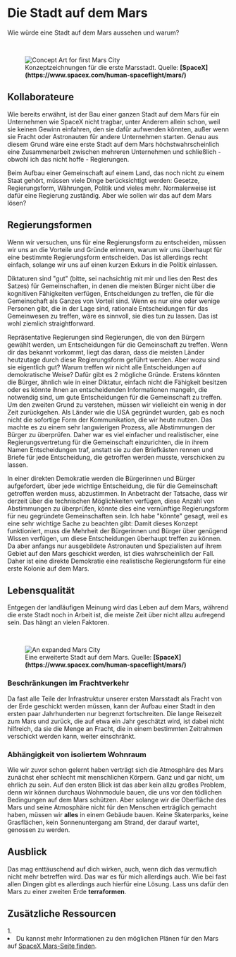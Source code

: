 
# Die Stadt auf dem Mars
Wie würde eine Stadt auf dem Mars aussehen und warum?

<ReadingTime />

<br />
<figure>
<Image src={require(".//../../../resources/images/basebuild3.jpg")} alt="Concept Art for first Mars City" />
<figcaption style={{ color: "rgb(156, 156, 156)", fontSize: "14px", marginTop: "2px" }}>Konzeptzeichnungen für die erste Marsstadt. Quelle: <strong>[SpaceX](https://www.spacex.com/human-spaceflight/mars/)</strong></figcaption>
</figure>

## Kollaborateure
Wie bereits erwähnt, ist der Bau einer ganzen Stadt auf dem Mars für ein Unternehmen wie SpaceX nicht tragbar, unter Anderem allein schon, weil sie keinen Gewinn einfahren, den sie dafür aufwenden könnten, außer wenn sie Fracht oder Astronauten für andere Unternehmen starten. Genau aus diesem Grund wäre eine erste Stadt auf dem Mars höchstwahrscheinlich eine Zusammenarbeit zwischen mehreren Unternehmen und schließlich - obwohl ich das nicht hoffe - Regierungen.

Beim Aufbau einer Gemeinschaft auf einem Land, das noch nicht zu einem Staat gehört, müssen viele Dinge berücksichtigt werden: Gesetze, Regierungsform, Währungen, Politik und vieles mehr. Normalerweise ist dafür eine Regierung zuständig. Aber wie sollen wir das auf dem Mars lösen?

## Regierungsformen
Wenn wir versuchen, uns für eine Regierungsform zu entscheiden, müssen wir uns an die Vorteile und Gründe erinnern, warum wir uns überhaupt für eine bestimmte Regierungsform entscheiden. Das ist allerdings recht einfach, solange wir uns auf einen kurzen Exkurs in die Politik einlassen.

Diktaturen sind "gut" (bitte, sei nachsichtig mit mir und lies den Rest des Satzes) für Gemeinschaften, in denen die meisten Bürger nicht über die kognitiven Fähigkeiten verfügen, Entscheidungen zu treffen, die für die Gemeinschaft als Ganzes von Vorteil sind. Wenn es nur eine oder wenige Personen gibt, die in der Lage sind, rationale Entscheidungen für das Gemeinwesen zu treffen, wäre es sinnvoll, sie dies tun zu lassen. Das ist wohl ziemlich straightforward.

Repräsentative Regierungen sind Regierungen, die von den Bürgern gewählt werden, um Entscheidungen für die Gemeinschaft zu treffen. Wenn dir das bekannt vorkommt, liegt das daran, dass die meisten Länder heutzutage durch diese Regierungsform geführt werden. Aber wozu sind sie eigentlich gut? Warum treffen wir nicht alle Entscheidungen auf demokratische Weise? Dafür gibt es 2 mögliche Gründe. Erstens könnten die Bürger, ähnlich wie in einer Diktatur, einfach nicht die Fähigkeit besitzen oder es könnte ihnen an entscheidenden Informationen mangeln, die notwendig sind, um gute Entscheidungen für die Gemeinschaft zu treffen. Um den zweiten Grund zu verstehen, müssen wir vielleicht ein wenig in der Zeit zurückgehen. Als Länder wie die USA gegründet wurden, gab es noch nicht die sofortige Form der Kommunikation, die wir heute nutzen. Das machte es zu einem sehr langwierigen Prozess, alle Abstimmungen der Bürger zu überprüfen. Daher war es viel einfacher und realistischer, eine Regierungsvertretung für die Gemeinschaft einzurichten, die in ihrem Namen Entscheidungen traf, anstatt sie zu den Briefkästen rennen und Briefe für jede Entscheidung, die getroffen werden musste, verschicken zu lassen.

In einer direkten Demokratie werden die Bürgerinnen und Bürger aufgefordert, über jede wichtige Entscheidung, die für die Gemeinschaft getroffen werden muss, abzustimmen. In Anbetracht der Tatsache, dass wir derzeit über die technischen Möglichkeiten verfügen, diese Anzahl von Abstimmungen zu überprüfen, könnte dies eine vernünftige Regierungsform für neu gegründete Gemeinschaften sein. Ich habe "könnte" gesagt, weil es eine sehr wichtige Sache zu beachten gibt: Damit dieses Konzept funktioniert, muss die Mehrheit der Bürgerinnen und Bürger über genügend Wissen verfügen, um diese Entscheidungen überhaupt treffen zu können. Da aber anfangs nur ausgebildete Astronauten und Spezialisten auf ihrem Gebiet auf den Mars geschickt werden, ist dies wahrscheinlich der Fall. Daher ist eine direkte Demokratie eine realistische Regierungsform für eine erste Kolonie auf dem Mars.

## Lebensqualität

Entgegen der landläufigen Meinung wird das Leben auf dem Mars, während die erste Stadt noch in Arbeit ist, die meiste Zeit über nicht allzu aufregend sein. Das hängt an vielen Faktoren.

<br />
<figure>
<Image src={require(".//../../../resources/images/basebuild4.jpg")} alt="An expanded Mars City" />
<figcaption style={{ color: "rgb(156, 156, 156)", fontSize: "14px", marginTop: "2px" }}>Eine erweiterte Stadt auf dem Mars. Quelle: <strong>[SpaceX](https://www.spacex.com/human-spaceflight/mars/)</strong></figcaption>
</figure>

### Beschränkungen im Frachtverkehr
Da fast alle Teile der Infrastruktur unserer ersten Marsstadt als Fracht von der Erde geschickt werden müssen, kann der Aufbau einer Stadt in den ersten paar Jahrhunderten nur begrenzt fortschreiten. Die lange Reisezeit zum Mars und zurück, die auf etwa ein Jahr geschätzt wird, ist dabei nicht hilfreich, da sie die Menge an Fracht, die in einem bestimmten Zeitrahmen verschickt werden kann, weiter einschränkt.

### Abhängigkeit von isoliertem Wohnraum
Wie wir zuvor schon gelernt haben verträgt sich die Atmosphäre des Mars zunächst eher schlecht mit menschlichen Körpern. Ganz und gar nicht, um ehrlich zu sein. Auf den ersten Blick ist das aber kein allzu großes Problem, denn wir können durchaus Wohnmodule bauen, die uns vor den tödlichen Bedingungen auf dem Mars schützen. Aber solange wir die Oberfläche des Mars und seine Atmosphäre nicht für den Menschen erträglich gemacht haben, müssen wir <strong>alles</strong> in einem Gebäude bauen. Keine Skaterparks, keine Grasflächen, kein Sonnenuntergang am Strand, der darauf wartet, genossen zu werden. 

## Ausblick

Das mag enttäuschend auf dich wirken, auch, wenn dich das vermutlich nicht mehr betreffen wird. Das war es für mich allerdings auch. Wie bei fast allen Dingen gibt es allerdings auch hierfür eine Lösung.
Lass uns dafür den Mars zu einer zweiten Erde <strong>terraformen</strong>.

<Analytics />


## Zusätzliche Ressourcen
<AdditionalResources>
  <div>
    <span>1. </span><li>Du kannst mehr Informationen zu den möglichen Plänen für den Mars auf <a href="https://www.spacex.com/human-spaceflight/mars/" target="_blank">SpaceX Mars-Seite finden</a>.</li>
  </div>
</AdditionalResources>